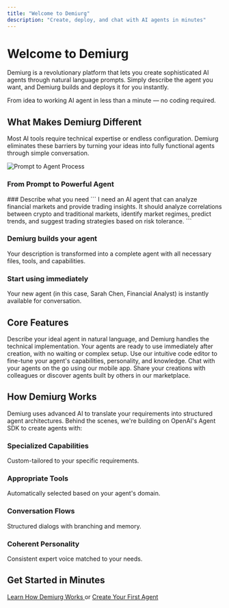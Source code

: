 ```yaml
---
title: "Welcome to Demiurg"
description: "Create, deploy, and chat with AI agents in minutes"
---
```



# Welcome to Demiurg

Demiurg is a revolutionary platform that lets you create sophisticated AI agents through natural language prompts. Simply describe the agent you want, and Demiurg builds and deploys it for you instantly.

<Callout emoji="✨">
  From idea to working AI agent in less than a minute — no coding required.
</Callout>

## What Makes Demiurg Different

Most AI tools require technical expertise or endless configuration. Demiurg eliminates these barriers by turning your ideas into fully functional agents through simple conversation.

<div className="mt-8 mb-12">
  <img 
    src="/images/prompt-to-agent.png" 
    alt="Prompt to Agent Process" 
    className="rounded-lg border border-gray-200 dark:border-gray-800 shadow-md"
  />
</div>

### From Prompt to Powerful Agent

<Steps>
  ### Describe what you need
  ```
  I need an AI agent that can analyze financial markets and provide trading 
  insights. It should analyze correlations between crypto and traditional 
  markets, identify market regimes, predict trends, and suggest trading 
  strategies based on risk tolerance.
  ```

  ### Demiurg builds your agent
  Your description is transformed into a complete agent with all necessary files, tools, and capabilities.

  ### Start using immediately
  Your new agent (in this case, Sarah Chen, Financial Analyst) is instantly available for conversation.
</Steps>

## Core Features

<Cards>
  <Card title="Prompt-Based Creation" href="/first-agent/crafting-prompts">
    Describe your ideal agent in natural language, and Demiurg handles the technical implementation.
  </Card>
  <Card title="Instant Deployment" href="/first-agent/deploying-your-agent">
    Your agents are ready to use immediately after creation, with no waiting or complex setup.
  </Card>
  <Card title="Powerful Customization" href="/customization/editing-files">
    Use our intuitive code editor to fine-tune your agent's capabilities, personality, and knowledge.
  </Card>
  <Card title="Mobile Access" href="/mobile/getting-started">
    Chat with your agents on the go using our mobile app.
  </Card>
  <Card title="Agent Sharing" href="/marketplace/sharing-your-agents">
    Share your creations with colleagues or discover agents built by others in our marketplace.
  </Card>
</Cards>

## How Demiurg Works

Demiurg uses advanced AI to translate your requirements into structured agent architectures. Behind the scenes, we're building on OpenAI's Agent SDK to create agents with:

<div className="grid grid-cols-1 md:grid-cols-2 gap-4 mt-6">
  <div className="p-4 border rounded-lg dark:border-gray-800">
    <h3 className="text-lg font-medium">Specialized Capabilities</h3>
    <p>Custom-tailored to your specific requirements.</p>
  </div>
  <div className="p-4 border rounded-lg dark:border-gray-800">
    <h3 className="text-lg font-medium">Appropriate Tools</h3>
    <p>Automatically selected based on your agent's domain.</p>
  </div>
  <div className="p-4 border rounded-lg dark:border-gray-800">
    <h3 className="text-lg font-medium">Conversation Flows</h3>
    <p>Structured dialogs with branching and memory.</p>
  </div>
  <div className="p-4 border rounded-lg dark:border-gray-800">
    <h3 className="text-lg font-medium">Coherent Personality</h3>
    <p>Consistent expert voice matched to your needs.</p>
  </div>
</div>

## Get Started in Minutes

<div className="mt-8 text-center">
  <a href="/how-demiurg-works" className="px-6 py-3 bg-primary-600 text-white rounded-md hover:bg-primary-700 transition">
    Learn How Demiurg Works
  </a>
  <span className="mx-2">or</span>
  <a href="/first-agent/crafting-prompts" className="px-6 py-3 bg-gray-200 dark:bg-gray-800 rounded-md hover:bg-gray-300 dark:hover:bg-gray-700 transition">
    Create Your First Agent
  </a>
</div>